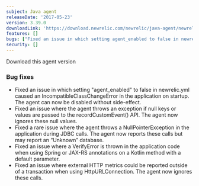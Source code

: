 ```yaml
---
subject: Java agent
releaseDate: '2017-05-23'
version: 3.39.0
downloadLink: 'https://download.newrelic.com/newrelic/java-agent/newrelic-agent/3.39.0'
features: []
bugs: ["Fixed an issue in which setting agent_enabled to false in newrelic.yml caused an IncompatibleClassChangeError", "Agent throws an exception if null keys or values are passed to the recordCustomEvent API", "Agent throws a NullPointerException in the application during JDBC calls", "VerifyError is thrown in the application code when using Spring or JAX-RS annotations on a Kotlin method with a default parameter", "Fixed an issue where external HTTP metrics could be reported outside of a transaction when using HttpURLConnection"]
security: []
---
```

<ButtonGroup>
  <ButtonLink
    role="button"
    to="https://download.newrelic.com/newrelic/java-agent/newrelic-agent/3.39.0/"
    variant="primary"
  >
    Download this agent version
  </ButtonLink>
</ButtonGroup>

### Bug fixes

* Fixed an issue in which setting "agent_enabled" to false in newrelic.yml caused an IncompatibleClassChangeError in the application on startup. The agent can now be disabled without side-effect.
* Fixed an issue where the agent throws an exception if null keys or values are passed to the recordCustomEvent() API. The agent now ignores these null values.
* Fixed a rare issue where the agent throws a NullPointerException in the application during JDBC calls. The agent now reports these calls but may report an “Unknown” database.
* Fixed an issue where a VerifyError is thrown in the application code when using Spring or JAX-RS annotations on a Kotlin method with a default parameter.
* Fixed an issue where external HTTP metrics could be reported outside of a transaction when using HttpURLConnection. The agent now ignores these calls.
